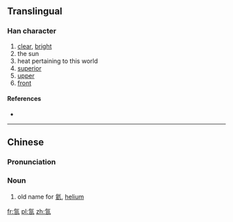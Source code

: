 ==Translingual==

===Han character===
{{Han char|rn=84|rad=气|as=04|sn=8|four=|canj=人弓日 (ONA)|ids=⿹[[气]][[日]]}}

# [[clear]], [[bright]]
# the sun
# heat pertaining to this world
# [[superior]]
# [[upper]]
# [[front]]

====References====
* {{Han ref|kx=0599.060|dkj=17049|dj=0990.190|hdz=32010.100|uh=6C1C|ud=27676}}

----

==Chinese==

===Pronunciation===
{{zh-pron
|m=rì
|ma=
|c=
|h=pfs=
|md=
|mn=
|w=
|mc=
|oc=
}}

===Noun===
{{cmn-noun}}

# old name for [[氦]], [[helium]]

[[fr:氜]]
[[pl:氜]]
[[zh:氜]]